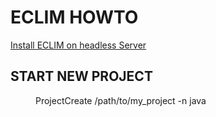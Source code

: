 =ECLIM HOWTO=

[[Install ECLIM on headless Server]]

== START NEW PROJECT ==
:ProjectCreate /path/to/my_project -n java

